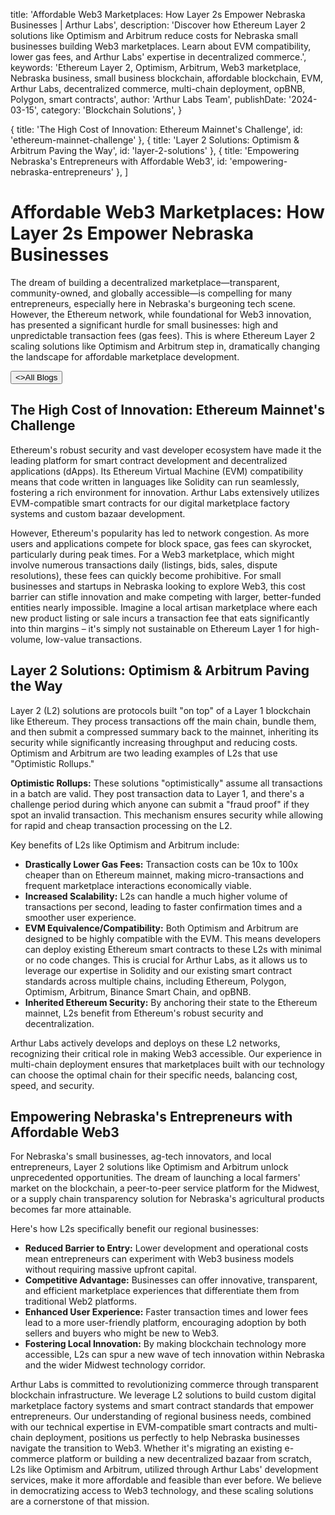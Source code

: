 
  title: 'Affordable Web3 Marketplaces: How Layer 2s Empower Nebraska Businesses | Arthur Labs',
  description: 'Discover how Ethereum Layer 2 solutions like Optimism and Arbitrum reduce costs for Nebraska small businesses building Web3 marketplaces. Learn about EVM compatibility, lower gas fees, and Arthur Labs\' expertise in decentralized commerce.',
  keywords: 'Ethereum Layer 2, Optimism, Arbitrum, Web3 marketplace, Nebraska business, small business blockchain, affordable blockchain, EVM, Arthur Labs, decentralized commerce, multi-chain deployment, opBNB, Polygon, smart contracts',
  author: 'Arthur Labs Team',
  publishDate: '2024-03-15',
  category: 'Blockchain Solutions',
}

  { title: 'The High Cost of Innovation: Ethereum Mainnet\'s Challenge', id: 'ethereum-mainnet-challenge' },
  { title: 'Layer 2 Solutions: Optimism & Arbitrum Paving the Way', id: 'layer-2-solutions' },
  { title: 'Empowering Nebraska\'s Entrepreneurs with Affordable Web3', id: 'empowering-nebraska-entrepreneurs' },
]

<HeroPattern />

# Affordable Web3 Marketplaces: How Layer 2s Empower Nebraska Businesses

The dream of building a decentralized marketplace—transparent, community-owned, and globally accessible—is compelling for many entrepreneurs, especially here in Nebraska's burgeoning tech scene. However, the Ethereum network, while foundational for Web3 innovation, has presented a significant hurdle for small businesses: high and unpredictable transaction fees (gas fees). This is where Ethereum Layer 2 scaling solutions like Optimism and Arbitrum step in, dramatically changing the landscape for affordable marketplace development.

<div className="not-prose mt-6 mb-16 flex gap-3">
  <Button href="/blogs" arrow="left">
    <>All Blogs</>
  </Button>
</div>

<h2 id="ethereum-mainnet-challenge">The High Cost of Innovation: Ethereum Mainnet's Challenge</h2>

Ethereum's robust security and vast developer ecosystem have made it the leading platform for smart contract development and decentralized applications (dApps). Its Ethereum Virtual Machine (EVM) compatibility means that code written in languages like Solidity can run seamlessly, fostering a rich environment for innovation. Arthur Labs extensively utilizes EVM-compatible smart contracts for our digital marketplace factory systems and custom bazaar development.

However, Ethereum's popularity has led to network congestion. As more users and applications compete for block space, gas fees can skyrocket, particularly during peak times. For a Web3 marketplace, which might involve numerous transactions daily (listings, bids, sales, dispute resolutions), these fees can quickly become prohibitive. For small businesses and startups in Nebraska looking to explore Web3, this cost barrier can stifle innovation and make competing with larger, better-funded entities nearly impossible. Imagine a local artisan marketplace where each new product listing or sale incurs a transaction fee that eats significantly into thin margins – it's simply not sustainable on Ethereum Layer 1 for high-volume, low-value transactions.

<h2 id="layer-2-solutions">Layer 2 Solutions: Optimism & Arbitrum Paving the Way</h2>

Layer 2 (L2) solutions are protocols built "on top" of a Layer 1 blockchain like Ethereum. They process transactions off the main chain, bundle them, and then submit a compressed summary back to the mainnet, inheriting its security while significantly increasing throughput and reducing costs. Optimism and Arbitrum are two leading examples of L2s that use "Optimistic Rollups."

**Optimistic Rollups:** These solutions "optimistically" assume all transactions in a batch are valid. They post transaction data to Layer 1, and there's a challenge period during which anyone can submit a "fraud proof" if they spot an invalid transaction. This mechanism ensures security while allowing for rapid and cheap transaction processing on the L2.

Key benefits of L2s like Optimism and Arbitrum include:
*   **Drastically Lower Gas Fees:** Transaction costs can be 10x to 100x cheaper than on Ethereum mainnet, making micro-transactions and frequent marketplace interactions economically viable.
*   **Increased Scalability:** L2s can handle a much higher volume of transactions per second, leading to faster confirmation times and a smoother user experience.
*   **EVM Equivalence/Compatibility:** Both Optimism and Arbitrum are designed to be highly compatible with the EVM. This means developers can deploy existing Ethereum smart contracts to these L2s with minimal or no code changes. This is crucial for Arthur Labs, as it allows us to leverage our expertise in Solidity and our existing smart contract standards across multiple chains, including Ethereum, Polygon, Optimism, Arbitrum, Binance Smart Chain, and opBNB.
*   **Inherited Ethereum Security:** By anchoring their state to the Ethereum mainnet, L2s benefit from Ethereum's robust security and decentralization.

Arthur Labs actively develops and deploys on these L2 networks, recognizing their critical role in making Web3 accessible. Our experience in multi-chain deployment ensures that marketplaces built with our technology can choose the optimal chain for their specific needs, balancing cost, speed, and security.

<h2 id="empowering-nebraska-entrepreneurs">Empowering Nebraska's Entrepreneurs with Affordable Web3</h2>

For Nebraska's small businesses, ag-tech innovators, and local entrepreneurs, Layer 2 solutions like Optimism and Arbitrum unlock unprecedented opportunities. The dream of launching a local farmers' market on the blockchain, a peer-to-peer service platform for the Midwest, or a supply chain transparency solution for Nebraska's agricultural products becomes far more attainable.

Here's how L2s specifically benefit our regional businesses:
*   **Reduced Barrier to Entry:** Lower development and operational costs mean entrepreneurs can experiment with Web3 business models without requiring massive upfront capital.
*   **Competitive Advantage:** Businesses can offer innovative, transparent, and efficient marketplace experiences that differentiate them from traditional Web2 platforms.
*   **Enhanced User Experience:** Faster transaction times and lower fees lead to a more user-friendly platform, encouraging adoption by both sellers and buyers who might be new to Web3.
*   **Fostering Local Innovation:** By making blockchain technology more accessible, L2s can spur a new wave of tech innovation within Nebraska and the wider Midwest technology corridor.

Arthur Labs is committed to revolutionizing commerce through transparent blockchain infrastructure. We leverage L2 solutions to build custom digital marketplace factory systems and smart contract standards that empower entrepreneurs. Our understanding of regional business needs, combined with our technical expertise in EVM-compatible smart contracts and multi-chain deployment, positions us perfectly to help Nebraska businesses navigate the transition to Web3. Whether it's migrating an existing e-commerce platform or building a new decentralized bazaar from scratch, L2s like Optimism and Arbitrum, utilized through Arthur Labs' development services, make it more affordable and feasible than ever before. We believe in democratizing access to Web3 technology, and these scaling solutions are a cornerstone of that mission.

<div className="mt-16">
  <Socials />
</div>